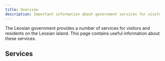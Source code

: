 ```yaml
---
title: Overview
description: Important information about government services for visitors & residents on the Leosian island.
---
```


The Leosian government provides a number of services for visitors and residents on the Leosian island. This page contains useful information about these services.



## Services

<CardGrid>
	<LinkCard title="Emergency Services" href="emergencyservices"/>
	<LinkCard title="Public Transport" href="transport"/>
	<LinkCard title="Healthcare" href="healthcare"/>
    <LinkCard title="Sport & Fitness" href="sportfitness"/>
    <LinkCard title="Libraries" href="libraries"/>
    <LinkCard title="Education" href="education"/>
    <LinkCard title="Automotive" href="automotive"/>
    <LinkCard title="Waste & Recycling" href="wasterecycling"/>
    <LinkCard title="Taxes" href="taxes"/>
    <LinkCard title="Planning" href="planning"/>
    <LinkCard title="Housing" href="housing"/>
    <LinkCard title="Financial" href="financial"/>
    <LinkCard title="Insurance" href="insurance"/>
</CardGrid>
